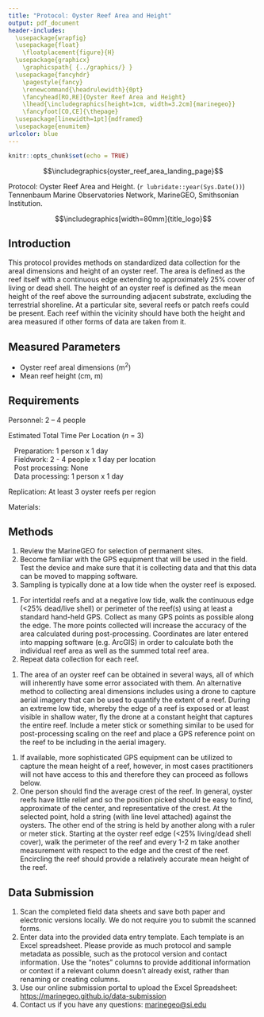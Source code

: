 ```yaml
---
title: "Protocol: Oyster Reef Area and Height"
output: pdf_document
header-includes:
  \usepackage{wrapfig}
  \usepackage{float}
    \floatplacement{figure}{H}
  \usepackage{graphicx}
    \graphicspath{ {../graphics/} }
  \usepackage{fancyhdr}
    \pagestyle{fancy}
    \renewcommand{\headrulewidth}{0pt}
    \fancyhead[RO,RE]{Oyster Reef Area and Height}
    \lhead{\includegraphics[height=1cm, width=3.2cm]{marinegeo}}
    \fancyfoot[CO,CE]{\thepage}
  \usepackage[linewidth=1pt]{mdframed}
  \usepackage{enumitem}
urlcolor: blue
---
```



```r
knitr::opts_chunk$set(echo = TRUE)
```

\noindent\rule{\textwidth}{0.4pt}

$$\includegraphics{oyster_reef_area_landing_page}$$

\underline{How to cite this work:} Protocol: Oyster Reef Area and Height. (`r lubridate::year(Sys.Date())`) Tennenbaum Marine Observatories Network, MarineGEO, Smithsonian Institution.

\vspace{\baselineskip}

$$\includegraphics[width=80mm]{title_logo}$$

\thispagestyle{empty}
\clearpage
\pagenumbering{arabic}

\noindent\rule{\textwidth}{0.4pt}

## Introduction

This protocol provides methods on standardized data collection for the areal dimensions and height of an oyster reef.  The area is defined as the reef itself with a continuous edge extending to approximately 25% cover of living or dead shell.  The height of an oyster reef is defined as the mean height of the reef above the surrounding adjacent substrate, excluding the terrestrial shoreline.  At a particular site, several reefs or patch reefs could be present.  Each reef within the vicinity should have both the height and area measured if other forms of data are taken from it.

\noindent\rule{\textwidth}{0.4pt}

## Measured Parameters

*	Oyster reef areal dimensions (m^2^)
*	Mean reef height (cm, m)

## Requirements 

Personnel: 2 – 4 people

Estimated Total Time Per Location (*n* = 3)

|    Preparation: 1 person x 1 day
|    Fieldwork: 2 - 4 people x 1 day per location
|    Post processing: None
|    Data processing: 1 person x 1 day 

Replication: At least 3 oyster reefs per region

Materials:

\underline{Fieldwork:}
\renewcommand{\labelitemi}{$\square$}
\setlength{\parskip}{0.1em}
\begin{itemize}
  \item Hand-held GPS or better
  \item String with line level
  \item Meter stick
  \item Oyster reef area and height data sheets
\end{itemize}

\noindent\rule{\textwidth}{0.4pt}

## Methods

\underline{Preparation:}

1.  Review the MarineGEO \underline{Oyster Reef Habitat Survey Design} for selection of permanent sites.
2.  Become familiar with the GPS equipment that will be used in the field.  Test the device and make sure that it is collecting data and that this data can be moved to mapping software. 
3.  Sampling is typically done at a low tide when the oyster reef is exposed.
\vspace{\baselineskip}

\underline{Fieldwork: Reef Area}

1.  For intertidal reefs and at a negative low tide, walk the continuous edge (<25% dead/live shell) or perimeter of the reef(s) using at least a standard hand-held GPS.  Collect as many GPS points as possible along the edge.  The more points collected will increase the accuracy of the area calculated during post-processing.  Coordinates are later entered into mapping software (e.g. ArcGIS) in order to calculate both the individual reef area as well as the summed total reef area.
2.  Repeat data collection for each reef.  
\vspace{\baselineskip}

\underline{Alternative Methodology:}

1.  The area of an oyster reef can be obtained in several ways, all of which will inherently have some error associated with them.  An alternative method to collecting areal dimensions includes using a drone to capture aerial imagery that can be used to quantify the extent of a reef.  During an extreme low tide, whereby the edge of a reef is exposed or at least visible in shallow water, fly the drone at a constant height that captures the entire reef.  Include a meter stick or something similar to be used for post-processing scaling on the reef and place a GPS reference point on the reef to be including in the aerial imagery.   
\vspace{\baselineskip}

\underline{Fieldwork: Reef Height}

1.  If available, more sophisticated GPS equipment can be utilized to capture the mean height of a reef, however, in most cases practitioners will not have access to this and therefore they can proceed as follows below.
2.  One person should find the average crest of the reef.  In general, oyster reefs have little relief and so the position picked should be easy to find, approximate of the center, and representative of the crest.  At the selected point, hold a string (with line level attached) against the oysters.  The other end of the string is held by another along with a ruler or meter stick.  Starting at the oyster reef edge (<25% living/dead shell cover), walk the perimeter of the reef and every 1-2 m take another measurement with respect to the edge and the crest of the reef.  Encircling the reef should provide a relatively accurate mean height of the reef.

\noindent\rule{\textwidth}{0.4pt}

## Data Submission

1. Scan the completed field data sheets and save both paper and electronic versions locally. We do not require you to submit the scanned forms.
2. Enter data into the provided data entry template. Each template is an Excel spreadsheet. Please provide as much protocol and sample metadata as possible, such as the protocol version and contact information. Use the “notes” columns to provide additional information or context if a relevant column doesn’t already exist, rather than renaming or creating columns.
3. Use our online submission portal to upload the Excel Spreadsheet: [https://marinegeo.github.io/data-submission](https://marinegeo.github.io/data-submission)
4. Contact us if you have any questions: [marinegeo@si.edu](mailto:marinegeo@si.edu)